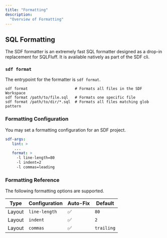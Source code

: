 ```yaml
---
title: "Formatting"
description:
  "Overview of Formatting"
---
```


## SQL Formatting
The SDF formatter is an extremely fast SQL formatter designed as a drop-in replacement for SQLFluff. It is available natively as part of the SDF cli.

### `sdf format`
The entrypoint for the formatter is `sdf format`. 
```
sdf format                     # Formats all files in the SDF Workspace
sdf format /path/to/file.sql   # Formats one specific file
sdf format /path/to/dir/*.sql  # Formats all files matching glob pattern
```

### Formatting Configuration
You may set a formatting configuration for an SDF project.

```yml workspace.sdf.yml 
sdf-args:
   lint: >
    ...
   format: >
     -l line-length=80 
     -l indent=2 
     -l commas=leading
```

### Formatting Reference
The following formatting options are supported.

| Type    | Configuration  | Auto-Fix |  Default   |
| ------- | -------------- | -------- | ---------- |
| Layout  | `line-length`  |    ✅    | `80`       |
| Layout  | `indent`       |    ✅    | `2`        |
| Layout  | `commas`       |    ✅    | `trailing` |
